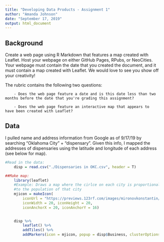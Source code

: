 ---
title: "Developing Data Products - Assignment 1"
author: "Amanda Johnson"
date: "September 17, 2019"
output: html_document
---

## Background ##

Create a web page using R Markdown that features a map created with Leaflet.
Host your webpage on either GitHub Pages, RPubs, or NeoCities.
Your webpage must contain the date that you created the document,
and it must contain a map created with Leaflet. We would love to see you show off your creativity!

The rubric contains the following two questions:

        - Does the web page feature a date and is this date less than two months before the date that you're grading this assignment?

        - Does the web page feature an interactive map that appears to have been created with Leaflet?


## Data ##
I pulled name and address information from Google as of 9/17/19 by searching "Oklahoma City" + "dispensary". Given this info, I mapped the addresses of dispensaries using the latitude and longitude of each address (see below for map). 

```{r map}

#Read in the data:
    disp = read.csv("./Dispensaries in OKC.csv", header = T)

##Make map:
    library(leaflet)
    #Example: Draws a map where the cirlce on each city is proportional 
    #to the population of that city
    mjicon = makeIcon(
        iconUrl = "https://previews.123rf.com/images/mironovkonstantin/mironovkonstantin1803/mironovkonstantin180300085/98020093-marijuana-leaf-clipart-green-cannabis-leaf-illustration-gray-shadow-.jpg", 
        iconWidth = 20, iconHeight = 20, 
        iconAnchorX = 20, iconAnchorY = 16)
    

    disp %>%
        leaflet() %>%
        addTiles() %>%
        addMarkers(icon = mjicon, popup = disp$Business, clusterOptions = markerClusterOptions())
    
```

